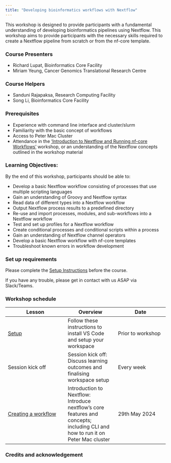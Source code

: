 ```yaml
---
title: "Developing bioinformatics workflows with Nextflow"
---
```


This workshop is designed to provide participants with a fundamental understanding of developing bioinformatics pipelines using Nextflow. This workshop aims to provide participants with the necessary skills required to create a Nextflow pipeline from scratch or from the nf-core template. 

### Course Presenters

- Richard Lupat, Bioinformatics Core Facility
- Miriam Yeung, Cancer Genomics Translational Research Centre

### Course Helpers

- Sanduni Rajapaksa, Research Computing Facility
- Song Li, Bioinformatics Core Facility

### Prerequisites

- Experience with command line interface and cluster/slurm
- Familiarity with the basic concept of workflows
- Access to Peter Mac Cluster
- Attendance in the ['Introduction to Nextflow and Running nf-core Workflows'](./1_intro_run_nf.qmd) workshop, or an understanding of the Nextflow concepts outlined in the workshop material 

### Learning Objectives:
By the end of this workshop, participants should be able to:

- Develop a basic Nextflow workflow consisting of processes that use multiple scripting languages
- Gain an understanding of Groovy and Nextflow syntax
- Read data of different types into a Nextflow workflow
- Output Nextflow process results to a predefined directory
- Re-use and import processes, modules, and sub-workflows into a Nextflow workflow
- Test and set up profiles for a Nextflow workflow
- Create conditional processes and conditional scripts within a process
- Gain an understanding of Nextflow channel operators 
- Develop a basic Nextflow workflow with nf-core templates 
- Troubleshoot known errors in workflow development

### Set up requirements
Please complete the [Setup Instructions](./workshops/00_setup.html) before the course.

If you have any trouble, please get in contact with us ASAP via Slack/Teams.

### Workshop schedule

| Lesson     | Overview | Date | 
|------------|----------| ---------- |
| [Setup](./workshops/00_setup.html)| Follow these instructions to install VS Code and setup your workspace | Prior to workshop | 
| Session kick off| Session kick off: Discuss learning outcomes and finalising workspace setup | Every week |
| [Creating a workflow](../workshops/3.1_creating_a_workflow.html)| Introduction to Nextflow: Introduce nextflow’s core features and concepts; including CLI and how to run it on Peter Mac cluster | 29th May 2024 | 


### Credits and acknowledgement

